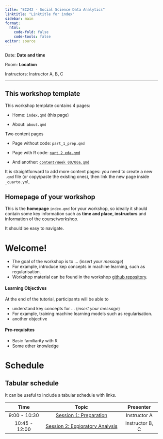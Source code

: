 ```yaml
---
title: "EC242 - Social Science Data Analytics"
linktitle: "Linktitle for index"
sidebar: main
format: 
  html:
    code-fold: false
    code-tools: false
editor: source
---
```


Date: **Date and time**

Room: **Location**

Instructors: Instructor A, B, C

------------------------------------------------------------------------

::: callout-note
## This workshop template

This workshop template contains 4 pages:

-   Home: `index.qmd` (this page)

-   About: `about.qmd`

Two content pages

-   Page without code: `part_1_prep.qmd`

-   Page with R code: [`part_2_eda.qmd`](part_2_eda.qmd)

-   And another: [`content/Week 00/00a.qmd`](/content/Week 00/00a.qmd)

It is straightforward to add more content pages: you need to create a new `.qmd` file (or copy/paste the existing ones), then link the new page inside `_quarto.yml`.
:::

::: callout-tip
## Homepage of your workshop

This is the **homepage** `index.qmd` for your workshop, so ideally it should contain some key information such as **time and place, instructors** and information of the course/workshop.

It should be easy to navigate.
:::

# Welcome!

-   The goal of the workshop is to ... (*insert your message*)
-   For example, introduce kep concepts in machine learning, such as regularisation.
-   Workshop material can be found in the workshop [github repository](https://github.com).

#### Learning Objectives

At the end of the tutorial, participants will be able to

-   understand key concepts for ... (*insert your message*)
-   For example, training machine learning models such as regularisation.
-   another objective

#### Pre-requisites

-   Basic familiarity with R
-   Some other knowledge

# Schedule

::: callout-tip
## Tabular schedule

It can be useful to include a tabular schedule with links.
:::

|     Time      |                       Topic                       |    Presenter    |
|:----------------:|:-----------------------------------:|:----------------:|
| 9:00 - 10:30  |     [Session 1: Preparation](part_1_prep.qmd)     |  Instructor A   |
| 10:45 - 12:00 | [Session 2: Exploratory Analysis](part_2_eda.qmd) | Instructor B, C |
